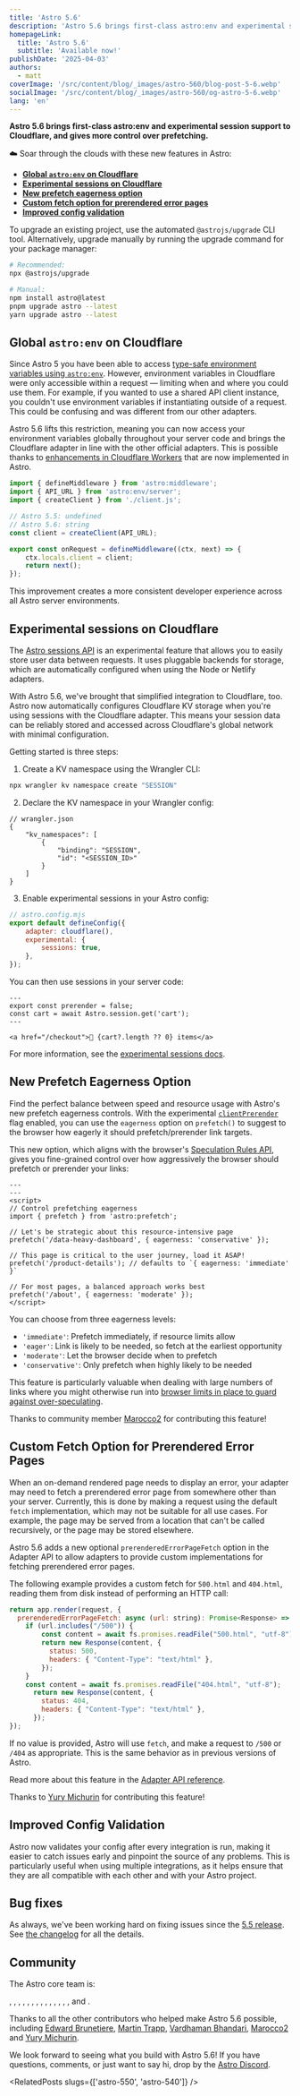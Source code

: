 ```yaml
---
title: 'Astro 5.6'
description: 'Astro 5.6 brings first-class astro:env and experimental session support to Cloudflare, and gives more control over prefetching.'
homepageLink:
  title: 'Astro 5.6'
  subtitle: 'Available now!'
publishDate: '2025-04-03'
authors:
  - matt
coverImage: '/src/content/blog/_images/astro-560/blog-post-5-6.webp'
socialImage: '/src/content/blog/_images/astro-560/og-astro-5-6.webp'
lang: 'en'
---
```



**Astro 5.6 brings first-class astro:env and experimental session support to Cloudflare, and gives more control over prefetching.**

☁️ Soar through the clouds with these new features in Astro:

- [**Global `astro:env` on Cloudflare**](#global-astroenv-on-cloudflare)
- [**Experimental sessions on Cloudflare**](#experimental-sessions-on-cloudflare)
- [**New prefetch eagerness option**](#new-prefetch-eagerness-option)
- [**Custom fetch option for prerendered error pages**](#custom-fetch-option-for-prerendered-error-pages)
- [**Improved config validation**](#improved-config-validation)

To upgrade an existing project, use the automated `@astrojs/upgrade` CLI tool. Alternatively, upgrade manually by running the upgrade command for your package manager:

```sh
# Recommended:
npx @astrojs/upgrade

# Manual:
npm install astro@latest
pnpm upgrade astro --latest
yarn upgrade astro --latest
```

## Global `astro:env` on Cloudflare

Since Astro 5 you have been able to access [type-safe environment variables using `astro:env`](https://docs.astro.build/en/guides/environment-variables/#type-safe-environment-variables). However, environment variables in Cloudflare were only accessible within a request — limiting when and where you could use them. For example, if you wanted to use a shared API client instance, you couldn't use environment variables if instantiating outside of a request. This could be confusing and was different from our other adapters.

Astro 5.6 lifts this restriction, meaning you can now access your environment variables globally throughout your server code and brings the Cloudflare adapter in line with the other official adapters. This is possible thanks to [enhancements in Cloudflare Workers](https://developers.cloudflare.com/changelog/2025-03-17-importable-env/) that are now implemented in Astro.

```js
import { defineMiddleware } from 'astro:middleware';
import { API_URL } from 'astro:env/server';
import { createClient } from './client.js';

// Astro 5.5: undefined
// Astro 5.6: string
const client = createClient(API_URL);

export const onRequest = defineMiddleware((ctx, next) => {
	ctx.locals.client = client;
	return next();
});
```

This improvement creates a more consistent developer experience across all Astro server environments.

## Experimental sessions on Cloudflare

The [Astro sessions API](https://docs.astro.build/en/reference/experimental-flags/sessions/) is an experimental feature that allows you to easily store user data between requests. It uses pluggable backends for storage, which are automatically configured when using the Node or Netlify adapters.

With Astro 5.6, we've brought that simplified integration to Cloudflare, too. Astro now automatically configures Cloudflare KV storage when you're using sessions with the Cloudflare adapter. This means your session data can be reliably stored and accessed across Cloudflare's global network with minimal configuration.

Getting started is three steps:

1. Create a KV namespace using the Wrangler CLI:

```sh
npx wrangler kv namespace create "SESSION"
```

2. Declare the KV namespace in your Wrangler config:

```jsonc
// wrangler.json
{
	"kv_namespaces": [
		{
			"binding": "SESSION",
			"id": "<SESSION_ID>"
		}
	]
}
```

3. Enable experimental sessions in your Astro config:

```js
// astro.config.mjs
export default defineConfig({
	adapter: cloudflare(),
	experimental: {
		sessions: true,
	},
});
```

You can then use sessions in your server code:

```astro
---
export const prerender = false;
const cart = await Astro.session.get('cart');
---

<a href="/checkout">🛒 {cart?.length ?? 0} items</a>
```

For more information, see the [experimental sessions docs](https://docs.astro.build/en/reference/experimental-flags/sessions/).

## New Prefetch Eagerness Option

Find the perfect balance between speed and resource usage with Astro's new prefetch eagerness controls. With the experimental [`clientPrerender`](https://docs.astro.build/en/reference/experimental-flags/client-prerender/) flag enabled, you can use the `eagerness` option on `prefetch()` to suggest to the browser how eagerly it should prefetch/prerender link targets.

This new option, which aligns with the browser's [Speculation Rules API](https://developer.mozilla.org/en-US/docs/Web/HTML/Element/script/type/speculationrules), gives you fine-grained control over how aggressively the browser should prefetch or prerender your links:

```astro
---
---
<script>
// Control prefetching eagerness
import { prefetch } from 'astro:prefetch';

// Let's be strategic about this resource-intensive page
prefetch('/data-heavy-dashboard', { eagerness: 'conservative' });

// This page is critical to the user journey, load it ASAP!
prefetch('/product-details'); // defaults to `{ eagerness: 'immediate' }`

// For most pages, a balanced approach works best
prefetch('/about', { eagerness: 'moderate' });
</script>
```

You can choose from three eagerness levels:

- `'immediate'`: Prefetch immediately, if resource limits allow
- `'eager'`: Link is likely to be needed, so fetch at the earliest opportunity
- `'moderate'`: Let the browser decide when to prefetch
- `'conservative'`: Only prefetch when highly likely to be needed

This feature is particularly valuable when dealing with large numbers of links where you might otherwise run into [browser limits in place to guard against over-speculating](https://developer.chrome.com/blog/speculation-rules-improvements#chrome-limits).

Thanks to community member [Marocco2](https://github.com/Marocco2) for contributing this feature!

## Custom Fetch Option for Prerendered Error Pages

When an on-demand rendered page needs to display an error, your adapter may need to fetch a prerendered error page from somewhere other than your server. Currently, this is done by making a request using the default `fetch` implementation, which may not be suitable for all use cases. For example, the page may be served from a location that can't be called recursively, or the page may be stored elsewhere.

Astro 5.6 adds a new optional `prerenderedErrorPageFetch` option in the Adapter API to allow adapters to provide custom implementations for fetching prerendered error pages.

The following example provides a custom fetch for `500.html` and `404.html`, reading them from disk instead of performing an HTTP call:
```js 
return app.render(request, {
  prerenderedErrorPageFetch: async (url: string): Promise<Response> => {
    if (url.includes("/500")) {
        const content = await fs.promises.readFile("500.html", "utf-8");
        return new Response(content, {
          status: 500,
          headers: { "Content-Type": "text/html" },
        });
    }
    const content = await fs.promises.readFile("404.html", "utf-8");
      return new Response(content, {
        status: 404,
        headers: { "Content-Type": "text/html" },
      });
});
```
If no value is provided, Astro will use `fetch`, and make a request to `/500` or `/404` as appropriate. This is the same behavior as in previous versions of Astro.

Read more about this feature in the [Adapter API reference](https://docs.astro.build/en/reference/adapter-reference/#prerenderederrorpagefetch).

Thanks to [Yury Michurin](https://github.com/yurynix) for contributing this feature!

## Improved Config Validation

Astro now validates your config after every integration is run, making it easier to catch issues early and pinpoint the source of any problems. This is particularly useful when using multiple integrations, as it helps ensure that they are all compatible with each other and with your Astro project.

## Bug fixes

As always, we've been working hard on fixing issues since the [5.5 release](/blog/astro-550). See [the changelog](https://github.com/withastro/astro/blob/main/packages/astro/CHANGELOG.md) for all the details.

## Community

The Astro core team is:

<Mention name="ben" />, <Mention name="caleb" />, <Mention name="chris" />, <Mention name="ema" />, <Mention name="erika" />, <Mention name="florian" />, <Mention name="fuzzy" />, <Mention name="hideoo" />, <Mention name="luiz" />, <Mention name="matt" />, <Mention name="matthew" />, <Mention name="nate" />, <Mention name="reuben" />, <Mention name="sarah" />, and <Mention name="yan" />.

Thanks to all the other contributors who helped make Astro 5.6 possible, including [Edward Brunetiere](https://github.com/P4tt4te), [Martin Trapp](https://github.com/martrapp), [Vardhaman Bhandari](https://github.com/Vardhaman619), [Marocco2](https://github.com/Marocco2) and [Yury Michurin](https://github.com/yurynix).

We look forward to seeing what you build with Astro 5.6! If you have questions, comments, or just want to say hi, drop by the [Astro Discord](https://astro.build/chat).


<RelatedPosts slugs={['astro-550', 'astro-540']} />
